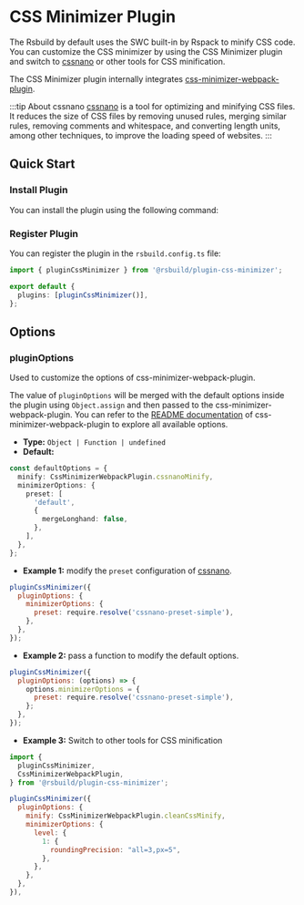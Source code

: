 # CSS Minimizer Plugin


<SourceCode href="https://github.com/web-infra-dev/rsbuild/tree/main/packages/plugin-css-minimizer" />

The Rsbuild by default uses the SWC built-in by Rspack to minify CSS code. You can customize the CSS minimizer by using the CSS Minimizer plugin and switch to [cssnano](https://github.com/cssnano/cssnano) or other tools for CSS minification.

The CSS Minimizer plugin internally integrates [css-minimizer-webpack-plugin](https://github.com/webpack-contrib/css-minimizer-webpack-plugin).

:::tip About cssnano
[cssnano](https://github.com/cssnano/cssnano) is a tool for optimizing and minifying CSS files. It reduces the size of CSS files by removing unused rules, merging similar rules, removing comments and whitespace, and converting length units, among other techniques, to improve the loading speed of websites.
:::

## Quick Start

### Install Plugin

You can install the plugin using the following command:


<PackageManagerTabs command="add @rsbuild/plugin-css-minimizer -D" />

### Register Plugin

You can register the plugin in the `rsbuild.config.ts` file:

```ts title="rsbuild.config.ts"
import { pluginCssMinimizer } from '@rsbuild/plugin-css-minimizer';

export default {
  plugins: [pluginCssMinimizer()],
};
```

## Options

### pluginOptions

Used to customize the options of css-minimizer-webpack-plugin.

The value of `pluginOptions` will be merged with the default options inside the plugin using `Object.assign` and then passed to the css-minimizer-webpack-plugin. You can refer to the [README documentation](https://github.com/webpack-contrib/css-minimizer-webpack-plugin) of css-minimizer-webpack-plugin to explore all available options.

- **Type:** `Object | Function | undefined`
- **Default:**

```ts
const defaultOptions = {
  minify: CssMinimizerWebpackPlugin.cssnanoMinify,
  minimizerOptions: {
    preset: [
      'default',
      {
        mergeLonghand: false,
      },
    ],
  },
};
```

- **Example 1:** modify the `preset` configuration of [cssnano](https://github.com/cssnano/cssnano).

```js
pluginCssMinimizer({
  pluginOptions: {
    minimizerOptions: {
      preset: require.resolve('cssnano-preset-simple'),
    },
  },
});
```

- **Example 2:** pass a function to modify the default options.

```js
pluginCssMinimizer({
  pluginOptions: (options) => {
    options.minimizerOptions = {
      preset: require.resolve('cssnano-preset-simple'),
    };
  },
});
```

- **Example 3:** Switch to other tools for CSS minification

```js
import {
  pluginCssMinimizer,
  CssMinimizerWebpackPlugin,
} from '@rsbuild/plugin-css-minimizer';

pluginCssMinimizer({
  pluginOptions: {
    minify: CssMinimizerWebpackPlugin.cleanCssMinify,
    minimizerOptions: {
      level: {
        1: {
          roundingPrecision: "all=3,px=5",
        },
      },
    },
  },
}),
```
